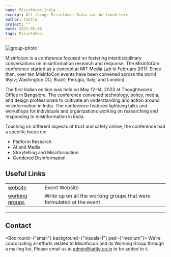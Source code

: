 ```yaml
---
name: Misinfocon India
excerpt: All things Misinfocon India can be found here
author: Tattle
project: ""
date: 2023-05-18
tags: MisinfoCon
---
```



![group-photo](../images/misinfocon-india-group-photo.png)

Misinfocon is a conference focused on fostering interdisciplinary conversations on misinformation research and response. The MisinfoCon conference started as a concept at MIT Media Lab in February 2017. Since then, over ten MisinfoCon events have been convened across the world (Kyiv; Washington DC; Brazil; Perugia, Italy; and London). 

The first Indian edition was held on May 12-14, 2023 at Thoughtworks Office in Bangalore. The conference convened technology, policy, media, and design professionals to cultivate an understanding and action around misinformation in India. The conference featured lightning talks and workshops for individuals and organizations working on researching and responding to misinformation in India. 

Touching on different aspects of trust and safety online, the conference had a specific focus on:
- Platform Research
- AI and Media
- Storytelling and Misinformation
- Gendered Disinformation


## Useful Links

| | |
|---|---|
|[website](https://www.misinfoconindia.com/)|Event Website|
|[working groups](/blog/misinfocon-india-working-groups)|Write up on all the working groups that were formulated at the event |

<hr/>

## Contact

<Box round={"small"} background={"visuals-1"} pad={"medium"}>
    We're coordinating all efforts related to Misinfocon and its Working Group through a mailing list.
    Please email us at admin@tattle.co.in to be added to it.
</Box>



